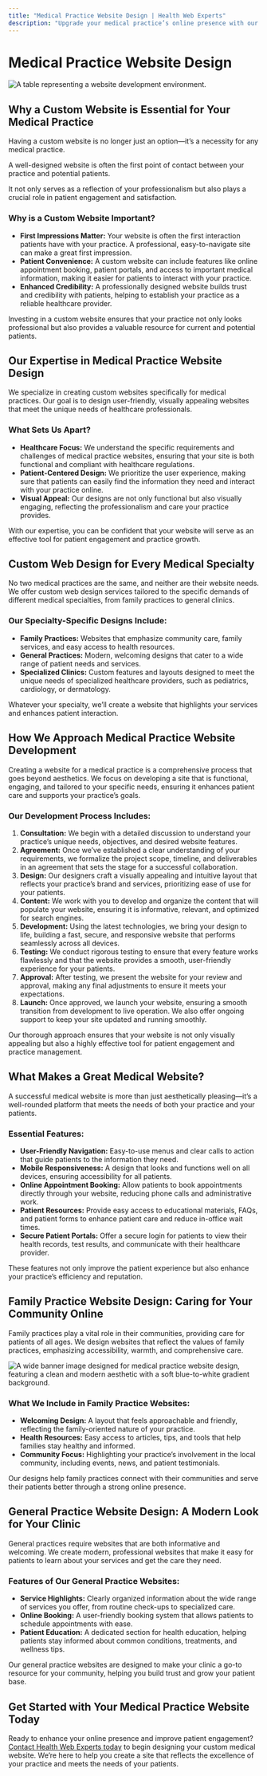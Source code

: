 ```yaml
---
title: "Medical Practice Website Design | Health Web Experts"
description: "Upgrade your medical practice’s online presence with our expert website design services. Get a professional and modern design tailored to your needs."
---
```



# Medical Practice Website Design

![A table representing a website development environment.](/services/service/medical-practice-web-design-enviroment.webp)

## Why a Custom Website is Essential for Your Medical Practice

Having a custom website is no longer just an option—it’s a necessity for any medical practice. 

A well-designed website is often the first point of contact between your practice and potential patients. 

It not only serves as a reflection of your professionalism but also plays a crucial role in patient engagement and satisfaction.

### Why is a Custom Website Important?

- **First Impressions Matter:** Your website is often the first interaction patients have with your practice. A professional, easy-to-navigate site can make a great first impression.
- **Patient Convenience:** A custom website can include features like online appointment booking, patient portals, and access to important medical information, making it easier for patients to interact with your practice.
- **Enhanced Credibility:** A professionally designed website builds trust and credibility with patients, helping to establish your practice as a reliable healthcare provider.

Investing in a custom website ensures that your practice not only looks professional but also provides a valuable resource for current and potential patients.

## Our Expertise in Medical Practice Website Design

We specialize in creating custom websites specifically for medical practices. Our goal is to design user-friendly, visually appealing websites that meet the unique needs of healthcare professionals.

### What Sets Us Apart?

- **Healthcare Focus:** We understand the specific requirements and challenges of medical practice websites, ensuring that your site is both functional and compliant with healthcare regulations.
- **Patient-Centered Design:** We prioritize the user experience, making sure that patients can easily find the information they need and interact with your practice online.
- **Visual Appeal:** Our designs are not only functional but also visually engaging, reflecting the professionalism and care your practice provides.

With our expertise, you can be confident that your website will serve as an effective tool for patient engagement and practice growth.

## Custom Web Design for Every Medical Specialty

No two medical practices are the same, and neither are their website needs. We offer custom web design services tailored to the specific demands of different medical specialties, from family practices to general clinics.

### Our Specialty-Specific Designs Include:

- **Family Practices:** Websites that emphasize community care, family services, and easy access to health resources.
- **General Practices:** Modern, welcoming designs that cater to a wide range of patient needs and services.
- **Specialized Clinics:** Custom features and layouts designed to meet the unique needs of specialized healthcare providers, such as pediatrics, cardiology, or dermatology.

Whatever your specialty, we’ll create a website that highlights your services and enhances patient interaction.

## How We Approach Medical Practice Website Development

Creating a website for a medical practice is a comprehensive process that goes beyond aesthetics. We focus on developing a site that is functional, engaging, and tailored to your specific needs, ensuring it enhances patient care and supports your practice’s goals.

### Our Development Process Includes:

1. **Consultation:** We begin with a detailed discussion to understand your practice’s unique needs, objectives, and desired website features.
2. **Agreement:** Once we’ve established a clear understanding of your requirements, we formalize the project scope, timeline, and deliverables in an agreement that sets the stage for a successful collaboration.
3. **Design:** Our designers craft a visually appealing and intuitive layout that reflects your practice’s brand and services, prioritizing ease of use for your patients.
4. **Content:** We work with you to develop and organize the content that will populate your website, ensuring it is informative, relevant, and optimized for search engines.
5. **Development:** Using the latest technologies, we bring your design to life, building a fast, secure, and responsive website that performs seamlessly across all devices.
6. **Testing:** We conduct rigorous testing to ensure that every feature works flawlessly and that the website provides a smooth, user-friendly experience for your patients.
7. **Approval:** After testing, we present the website for your review and approval, making any final adjustments to ensure it meets your expectations.
8. **Launch:** Once approved, we launch your website, ensuring a smooth transition from development to live operation. We also offer ongoing support to keep your site updated and running smoothly.

Our thorough approach ensures that your website is not only visually appealing but also a highly effective tool for patient engagement and practice management.

## What Makes a Great Medical Website?

A successful medical website is more than just aesthetically pleasing—it’s a well-rounded platform that meets the needs of both your practice and your patients.

### Essential Features:

- **User-Friendly Navigation:** Easy-to-use menus and clear calls to action that guide patients to the information they need.
- **Mobile Responsiveness:** A design that looks and functions well on all devices, ensuring accessibility for all patients.
- **Online Appointment Booking:** Allow patients to book appointments directly through your website, reducing phone calls and administrative work.
- **Patient Resources:** Provide easy access to educational materials, FAQs, and patient forms to enhance patient care and reduce in-office wait times.
- **Secure Patient Portals:** Offer a secure login for patients to view their health records, test results, and communicate with their healthcare provider.

These features not only improve the patient experience but also enhance your practice’s efficiency and reputation.

## Family Practice Website Design: Caring for Your Community Online

Family practices play a vital role in their communities, providing care for patients of all ages. We design websites that reflect the values of family practices, emphasizing accessibility, warmth, and comprehensive care.

![A wide banner image designed for medical practice website design, featuring a clean and modern aesthetic with a soft blue-to-white gradient background.](/services/service/medical-practice-website-design-practice-service.webp)

### What We Include in Family Practice Websites:

- **Welcoming Design:** A layout that feels approachable and friendly, reflecting the family-oriented nature of your practice.
- **Health Resources:** Easy access to articles, tips, and tools that help families stay healthy and informed.
- **Community Focus:** Highlighting your practice’s involvement in the local community, including events, news, and patient testimonials.

Our designs help family practices connect with their communities and serve their patients better through a strong online presence.

## General Practice Website Design: A Modern Look for Your Clinic

General practices require websites that are both informative and welcoming. We create modern, professional websites that make it easy for patients to learn about your services and get the care they need.

### Features of Our General Practice Websites:

- **Service Highlights:** Clearly organized information about the wide range of services you offer, from routine check-ups to specialized care.
- **Online Booking:** A user-friendly booking system that allows patients to schedule appointments with ease.
- **Patient Education:** A dedicated section for health education, helping patients stay informed about common conditions, treatments, and wellness tips.

Our general practice websites are designed to make your clinic a go-to resource for your community, helping you build trust and grow your patient base.

## Get Started with Your Medical Practice Website Today

Ready to enhance your online presence and improve patient engagement? [Contact Health Web Experts today](/contact) to begin designing your custom medical website. We’re here to help you create a site that reflects the excellence of your practice and meets the needs of your patients.
